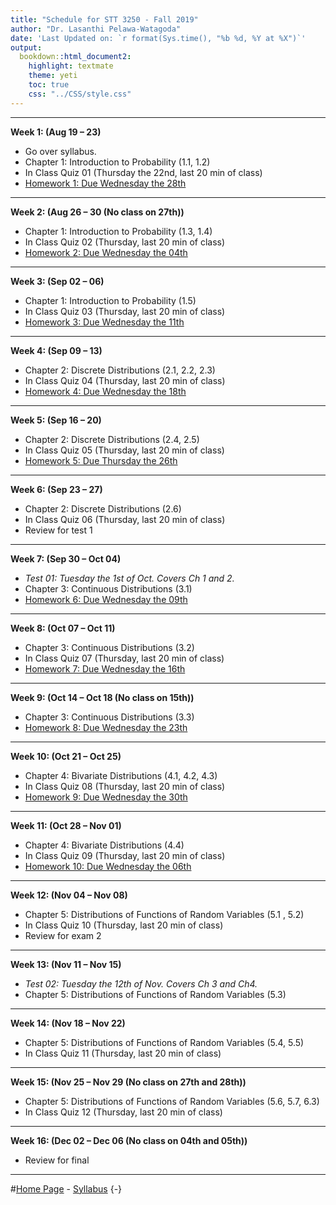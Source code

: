 ```yaml
---
title: "Schedule for STT 3250 - Fall 2019"
author: "Dr. Lasanthi Pelawa-Watagoda"
date: 'Last Updated on: `r format(Sys.time(), "%b %d, %Y at %X")`'
output: 
  bookdown::html_document2: 
    highlight: textmate
    theme: yeti
    toc: true
    css: "../CSS/style.css"
---
```


***

**Week 1: (Aug 19 -- 23)**

* Go over syllabus.
* Chapter 1: Introduction to Probability (1.1, 1.2)
* In Class Quiz 01 (Thursday the 22nd, last 20 min of class)
* [Homework 1: Due Wednesday the 28th](Homework.html)

***

**Week 2: (Aug 26 -- 30 (No class on 27th))** 

* Chapter 1: Introduction to Probability (1.3, 1.4)
* In Class Quiz 02 (Thursday, last 20 min of class)
* [Homework 2: Due Wednesday the 04th](Homework.html)

***

**Week 3: (Sep 02 -- 06)**

* Chapter 1: Introduction to Probability (1.5)
* In Class Quiz 03 (Thursday, last 20 min of class)
* [Homework 3: Due Wednesday the 11th](Homework.html)

***

**Week 4: (Sep 09 -- 13)**

* Chapter 2: Discrete Distributions (2.1, 2.2, 2.3)
* In Class Quiz 04 (Thursday, last 20 min of class)
* [Homework 4: Due Wednesday the 18th](Homework.html)

***

**Week 5: (Sep 16 -- 20)**

* Chapter 2: Discrete Distributions (2.4, 2.5)
* In Class Quiz 05 (Thursday, last 20 min of class)
* [Homework 5: Due Thursday the 26th](Homework.html)

***

**Week 6: (Sep 23 -- 27)**

* Chapter 2: Discrete Distributions (2.6)
* In Class Quiz 06 (Thursday, last 20 min of class)
* Review for test 1

***

**Week 7: (Sep 30 -- Oct 04)**

* *Test 01: Tuesday the 1st of Oct. Covers Ch 1 and 2.*
* Chapter 3: Continuous Distributions (3.1)
* [Homework 6: Due Wednesday the 09th](Homework.html)

***

**Week 8: (Oct 07 -- Oct 11)**

* Chapter 3: Continuous Distributions (3.2)
* In Class Quiz 07 (Thursday, last 20 min of class)
* [Homework 7: Due Wednesday the 16th](Homework.html)

***

**Week 9: (Oct 14 -- Oct 18 (No class on 15th))**

* Chapter 3: Continuous Distributions (3.3)
* [Homework 8: Due Wednesday the 23th](Homework.html)

***

**Week 10: (Oct 21 -- Oct 25)**

* Chapter 4: Bivariate Distributions (4.1, 4.2, 4.3)
* In Class Quiz 08 (Thursday, last 20 min of class)
* [Homework 9: Due Wednesday the 30th](Homework.html)

***

**Week 11: (Oct 28 -- Nov 01)**

* Chapter 4: Bivariate Distributions (4.4)
* In Class Quiz 09 (Thursday, last 20 min of class)
* [Homework 10: Due Wednesday the 06th](Homework.html)

***

**Week 12: (Nov 04 -- Nov 08)**

* Chapter 5: Distributions of Functions of Random Variables (5.1 , 5.2)
* In Class Quiz 10 (Thursday, last 20 min of class)
* Review for exam 2 



***

**Week 13: (Nov 11 -- Nov 15)**

* *Test 02: Tuesday the 12th of Nov. Covers Ch 3 and Ch4.*
* Chapter 5: Distributions of Functions of Random Variables (5.3)

***

**Week 14: (Nov 18 -- Nov 22)**

* Chapter 5: Distributions of Functions of Random Variables (5.4, 5.5)
* In Class Quiz 11 (Thursday, last 20 min of class)


***

**Week 15: (Nov 25 -- Nov 29 (No class on 27th and 28th))**

* Chapter 5: Distributions of Functions of Random Variables (5.6, 5.7, 6.3)
* In Class Quiz 12 (Thursday, last 20 min of class)

***

**Week 16: (Dec 02 -- Dec 06 (No class on 04th and 05th))**

* Review for final

***

#[Home Page](http://Lasanthiwatagoda.github.io/STT3250Fall2019ClassRepo/index.html) - [Syllabus](https://Lasanthiwatagoda.github.io/STT3250Fall2019ClassRepo/Syllabus/STT3250Fall2019Syllabus.html) {-}  



